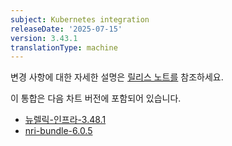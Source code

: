 ```yaml
---
subject: Kubernetes integration
releaseDate: '2025-07-15'
version: 3.43.1
translationType: machine
---
```


변경 사항에 대한 자세한 설명은 [릴리스 노트를](https://github.com/newrelic/nri-kubernetes/releases/tag/v3.43.1) 참조하세요.

이 통합은 다음 차트 버전에 포함되어 있습니다.

* [뉴렐릭-인프라-3.48.1](https://github.com/newrelic/nri-kubernetes/releases/tag/newrelic-infrastructure-3.48.1)
* [nri-bundle-6.0.5](https://github.com/newrelic/helm-charts/releases/tag/nri-bundle-6.0.5)